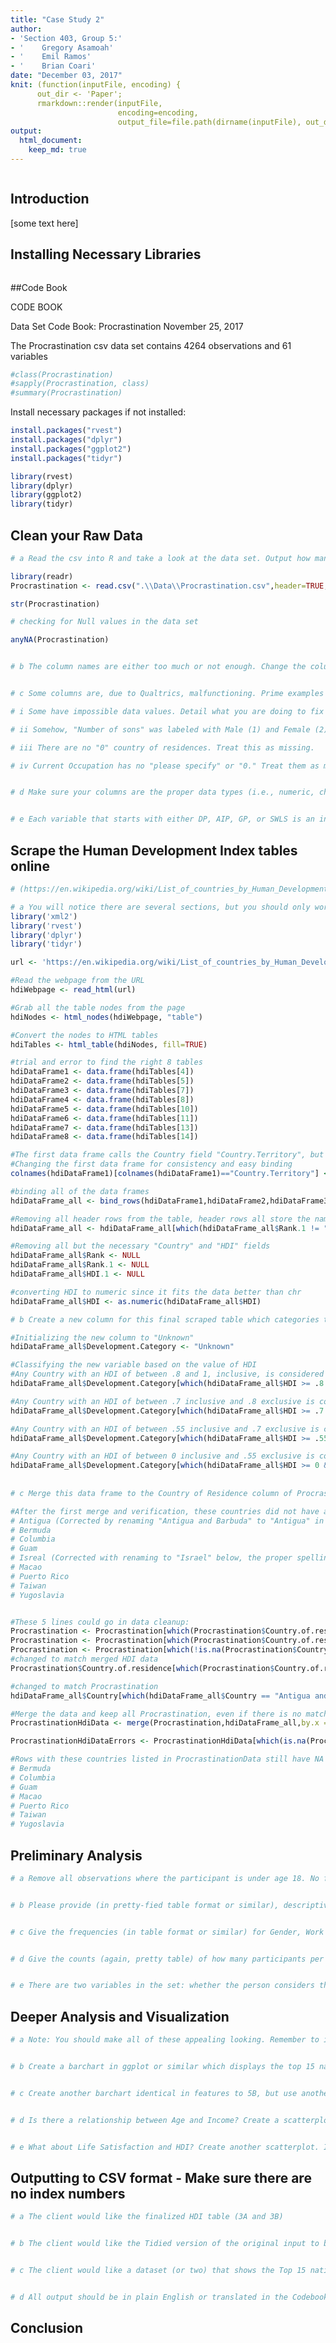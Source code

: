 ```yaml
---
title: "Case Study 2"
author:
- 'Section 403, Group 5:'
- '    Gregory Asamoah'
- '    Emil Ramos'
- '    Brian Coari'
date: "December 03, 2017"
knit: (function(inputFile, encoding) { 
      out_dir <- 'Paper';
      rmarkdown::render(inputFile,
                        encoding=encoding, 
                        output_file=file.path(dirname(inputFile), out_dir, 'caseStudy2.html')) })
output:
  html_document:
    keep_md: true
---
```


```r


```

## Introduction

[some text here]

## Installing Necessary Libraries

```r

```


##Code Book

CODE BOOK

Data Set Code Book: Procrastination
November 25, 2017

The Procrastination csv data set contains 4264 observations and 61 variables


```r
#class(Procrastination)
#sapply(Procrastination, class)
#summary(Procrastination)

```

Install necessary packages if not installed:

```r
install.packages("rvest")
install.packages("dplyr")
install.packages("ggplot2")
install.packages("tidyr")

library(rvest)
library(dplyr)
library(ggplot2)
library(tidyr)

```


## Clean your Raw Data

```r

# a Read the csv into R and take a look at the data set. Output how many rows and columns the data.frame is.

library(readr)
Procrastination <- read.csv(".\\Data\\Procrastination.csv",header=TRUE, sep=",", fileEncoding="UTF-8-BOM")

str(Procrastination)

# checking for Null values in the data set

anyNA(Procrastination)


# b The column names are either too much or not enough. Change the column names so that they do not have spaces, underscores, slashes, and the like. All column names should be under 12 characters. Make sure you're updating your codebook with information on the tidied data set as well.


# c Some columns are, due to Qualtrics, malfunctioning. Prime examples are the following columns: "How long have you held this position?: Years", Country of residence, Number of sons, and Current Occupation.

# i Some have impossible data values. Detail what you are doing to fix these columns in the raw data and why. It's a judgment call for each, but explain why. For example, most people have not been doing anything for over 100 years. For the "Years" columns, round to the nearest integer.

# ii Somehow, "Number of sons" was labeled with Male (1) and Female (2). Change these incorrect labels back to integers.

# iii There are no "0" country of residences. Treat this as missing.

# iv Current Occupation has no "please specify" or "0." Treat them as missing. Some jobs are quite similar. Use judgment calls to make overwrite them into the same category. It does not have to be 100% accurate, but right now "ESL Teacher" would not be counted as "teacher" if there were unique counts.


# d Make sure your columns are the proper data types (i.e., numeric, character, etc.). If they are incorrect, convert them.


# e Each variable that starts with either DP, AIP, GP, or SWLS is an individual item on a scale. For example, DP 1 through DP 5 are five different questions on the Decision Procrastination Scale. I've reverse-scored them for you already, but you should create a new column for each of them with their mean. To clarify, you'll need a DPMean column, an AIPMean column, a GPMean column, and a SWLSMean column. This represents the individual's average decisional procrastination (DP), procrastination behavior (AIP), generalized procrastination (GP), and life satisfaction (SWLS).

```


## Scrape the Human Development Index tables online


```r

# (https://en.wikipedia.org/wiki/List_of_countries_by_Human_Development_Index#Complete_list_of_countries). Read what it is, because you'll have to explain it to your clients. BIG TIP: This one's going to be weird looking-it's real scraping. Make sure you're looking between the webpage and R while you do this to find your footing. Unit 9's HW might help.

# a You will notice there are several sections, but you should only worry about the Complete List of Countries section of this Wikipedia entry. There are 8 tables in this section, but you should pull these eight, clean them as to be usable, and then find a way to bind them into one singular table. You only need Country and 2016 Estimates for 2015 (you can call this HDI) columns for the final table.
library('xml2')
library('rvest')
library('dplyr')
library('tidyr')

url <- 'https://en.wikipedia.org/wiki/List_of_countries_by_Human_Development_Index#Complete_list_of_countries'

#Read the webpage from the URL
hdiWebpage <- read_html(url)

#Grab all the table nodes from the page
hdiNodes <- html_nodes(hdiWebpage, "table")

#Convert the nodes to HTML tables
hdiTables <- html_table(hdiNodes, fill=TRUE)

#trial and error to find the right 8 tables
hdiDataFrame1 <- data.frame(hdiTables[4])
hdiDataFrame2 <- data.frame(hdiTables[5])
hdiDataFrame3 <- data.frame(hdiTables[7])
hdiDataFrame4 <- data.frame(hdiTables[8])
hdiDataFrame5 <- data.frame(hdiTables[10])
hdiDataFrame6 <- data.frame(hdiTables[11])
hdiDataFrame7 <- data.frame(hdiTables[13])
hdiDataFrame8 <- data.frame(hdiTables[14])

#The first data frame calls the Country field "Country.Territory", but the other 7 call this column "Country"
#Changing the first data frame for consistency and easy binding
colnames(hdiDataFrame1)[colnames(hdiDataFrame1)=="Country.Territory"] <- "Country"

#binding all of the data frames
hdiDataFrame_all <- bind_rows(hdiDataFrame1,hdiDataFrame2,hdiDataFrame3,hdiDataFrame4,hdiDataFrame5,hdiDataFrame6,hdiDataFrame7,hdiDataFrame8)

#Removing all header rows from the table, header rows all store the name "Rank" in the Rank.1 field
hdiDataFrame_all <- hdiDataFrame_all[which(hdiDataFrame_all$Rank.1 != "Rank"),]

#Removing all but the necessary "Country" and "HDI" fields
hdiDataFrame_all$Rank <- NULL
hdiDataFrame_all$Rank.1 <- NULL
hdiDataFrame_all$HDI.1 <- NULL

#converting HDI to numeric since it fits the data better than chr
hdiDataFrame_all$HDI <- as.numeric(hdiDataFrame_all$HDI)

# b Create a new column for this final scraped table which categories the Countries like the original page (Very high human development, High human development, Medium human development, Low human development). After these categories, output a csv file of this table to your repository.

#Initializing the new column to "Unknown"
hdiDataFrame_all$Development.Category <- "Unknown"

#Classifying the new variable based on the value of HDI
#Any Country with an HDI of between .8 and 1, inclusive, is considered "Very high human development"
hdiDataFrame_all$Development.Category[which(hdiDataFrame_all$HDI >= .8 & hdiDataFrame_all$HDI <= 1)] <- "Very high human development"

#Any Country with an HDI of between .7 inclusive and .8 exclusive is considered "High human development"
hdiDataFrame_all$Development.Category[which(hdiDataFrame_all$HDI >= .7 & hdiDataFrame_all$HDI < .8)] <- "High human development"

#Any Country with an HDI of between .55 inclusive and .7 exclusive is considered "Medium human development"
hdiDataFrame_all$Development.Category[which(hdiDataFrame_all$HDI >= .55 & hdiDataFrame_all$HDI < .7)] <- "Medium human development"

#Any Country with an HDI of between 0 inclusive and .55 exclusive is considered "Low human development"
hdiDataFrame_all$Development.Category[which(hdiDataFrame_all$HDI >= 0 & hdiDataFrame_all$HDI < .55)] <- "Low human development"
  
  
# c Merge this data frame to the Country of Residence column of Procrastination.csv so that your data now has an HDI column and HDI categories (Very high human development, etc.).

#After the first merge and verification, these countries did not have a match:
# Antigua (Corrected by renaming "Antigua and Barbuda" to "Antigua" in the merged HDI data)
# Bermuda
# Columbia
# Guam
# Isreal (Corrected with renaming to "Israel" below, the proper spelling)
# Macao
# Puerto Rico
# Taiwan
# Yugoslavia


#These 5 lines could go in data cleanup:
Procrastination <- Procrastination[which(Procrastination$Country.of.residence != ""),]
Procrastination <- Procrastination[which(Procrastination$Country.of.residence != "0"),]
Procrastination <- Procrastination[which(!is.na(Procrastination$Country.of.residence)),]
#changed to match merged HDI data
Procrastination$Country.of.residence[which(Procrastination$Country.of.residence == "Isreal")] <- "Israel"

#changed to match Procrastination
hdiDataFrame_all$Country[which(hdiDataFrame_all$Country == "Antigua and Barbuda")] <- "Antigua"

#Merge the data and keep all Procrastination, even if there is no match for HDI Data. We can revisit this later if it causes problems
ProcrastinationHdiData <- merge(Procrastination,hdiDataFrame_all,by.x = "Country.of.residence", by.y = "Country",all.x=TRUE)

ProcrastinationHdiDataErrors <- ProcrastinationHdiData[which(is.na(ProcrastinationHdiData$HDI)),]

#Rows with these countries listed in ProcrastinationData still have NA for their HDI scores and categories, and I am not sure what to do about it since they are legitimately not countries for which HDI is listed on this page for 2016:
# Bermuda
# Columbia
# Guam
# Macao
# Puerto Rico
# Taiwan
# Yugoslavia

```


## Preliminary Analysis

```r

# a Remove all observations where the participant is under age 18. No further analysis of underage individuals is permitted by your client. Remove any other age outliers as you see fit, but be sure to tell what you're doing and why.


# b Please provide (in pretty-fied table format or similar), descriptive statistics on Age, Income, HDI, and the four mean columns (DP, etc.). Create a simple histogram for two of these seven variables. Comment on the shape of the distribution in your markdown.


# c Give the frequencies (in table format or similar) for Gender, Work Status, and Occupation. They can be separate tables, if that's your choice.


# d Give the counts (again, pretty table) of how many participants per country in descending order.


# e There are two variables in the set: whether the person considers themselves a procrastinator (yes/no) and whether others consider them a procrastinator (yes/no). How many people matched their perceptions to others' (so, yes/yes and no/no)? To clarify: how many people said they felt they were procrastinators and also said others thought they were procrastinators? Likewise, how many said they were not procrastinators and others also did not think they were procrastinators?

```

## Deeper Analysis and Visualization

```r

# a Note: You should make all of these appealing looking. Remember to include things like a clean, informative title, axis labels that are in plain English, and readable axis values that do not overlap.


# b Create a barchart in ggplot or similar which displays the top 15 nations in average procrastination scores, using one measure of the following: DP, AIP, or GP. The bars should be in descending order, with the number 1 most procrastinating nation at the top and 15th most procrastinating at the bottom. Omit all other nations. Color the bars by HDI category (see 3B). Use any color palette of your choice other than the default.


# c Create another barchart identical in features to 5B, but use another one of the three variables: DP, AIP, or GP. How many nations show up both in 5B's plot and 5C's? Which, if any?


# d Is there a relationship between Age and Income? Create a scatterplot and make an assessment of whether there is a relationship. Color each point based on the Gender of the participant. You're welcome to use lm() or similar functions to back up your claims.


# e What about Life Satisfaction and HDI? Create another scatterplot. Is there a discernible relationship there? What about if you used the HDI category instead and made a barplot?


```

## Outputting to CSV format - Make sure there are no index numbers

```r

# a The client would like the finalized HDI table (3A and 3B)


# b The client would like the Tidied version of the original input to be output in the repository, including the merged HDI data (3C).


# c The client would like a dataset (or two) that shows the Top 15 nations (in 5B and 5C), as well as their HDI scores.


# d All output should be in plain English or translated in the Codebook.

```

## Conclusion
